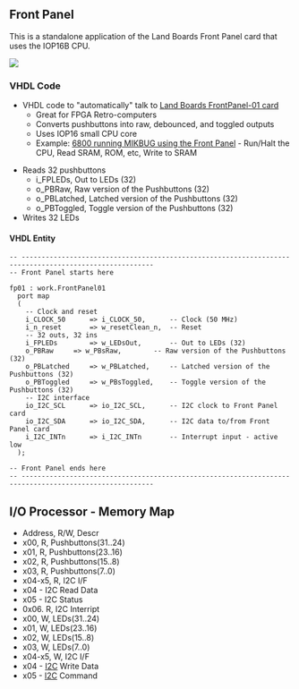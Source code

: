 == Front Panel ==

This is a standalone application of the Land Boards Front Panel card that uses the IOP16B CPU.

<img src="http://land-boards.com/blwiki/images/1/1b/EightBitFrontPanel720px.JPG"></img>

=== VHDL Code ===

* VHDL code to "automatically" talk to [http://land-boards.com/blwiki/index.php?title=Front_Panel_For_8_Bit_Computers Land Boards FrontPanel-01 card]
** Great for FPGA Retro-computers
** Converts pushbuttons into raw, debounced, and toggled outputs
** Uses IOP16 small CPU core
** Example: [https://github.com/douggilliland/MultiComp/tree/master/MultiComp_On_RETRO-EP4CE15/M6800_MIKBUG_FrontPanel01 6800 running MIKBUG using the Front Panel] - Run/Halt the CPU, Read SRAM, ROM, etc, Write to SRAM

* Reads 32 pushbuttons
** i_FPLEDs,  Out to LEDs (32)
** o_PBRaw, Raw version of the Pushbuttons (32)
** o_PBLatched, Latched version of the Pushbuttons (32)
** o_PBToggled, Toggle version of the Pushbuttons (32)
* Writes 32 LEDs

==== VHDL Entity ====

<pre>
-- -------------------------------------------------------------------------------------------------------
-- Front Panel starts here
	
fp01 : work.FrontPanel01
  port map
  (
    -- Clock and reset
    i_CLOCK_50		=> i_CLOCK_50,		-- Clock (50 MHz)
    i_n_reset		=> w_resetClean_n,	-- Reset
    -- 32 outs, 32 ins
    i_FPLEDs		=> w_LEDsOut,		-- Out to LEDs (32)
    o_PBRaw		=> w_PBsRaw,		-- Raw version of the Pushbuttons (32)
    o_PBLatched		=> w_PBLatched,		-- Latched version of the Pushbuttons (32)
    o_PBToggled		=> w_PBsToggled,	-- Toggle version of the Pushbuttons (32)
    -- I2C interface
    io_I2C_SCL		=> io_I2C_SCL,		-- I2C clock to Front Panel card
    io_I2C_SDA		=> io_I2C_SDA,		-- I2C data to/from Front Panel card
    i_I2C_INTn		=> i_I2C_INTn		-- Interrupt input - active low
  );

-- Front Panel ends here
-- -------------------------------------------------------------------------------------------------------

</pre>

== I/O Processor - Memory Map ==

* Address, R/W, Descr
* x00, R, Pushbuttons(31..24)
* x01, R, Pushbuttons(23..16)
* x02, R, Pushbuttons(15..8)
* x03, R, Pushbuttons(7..0)
* x04-x5, R, I2C I/F
* x04 - I2C Read Data
* x05 - I2C Status
* 0x06. R, I2C Interript
* x00, W, LEDs(31..24)
* x01, W, LEDs(23..16)
* x02, W, LEDs(15..8)
* x03, W, LEDs(7..0)
* x04-x5, W, I2C I/F
* x04 - [https://github.com/douggilliland/Design_A_CPU/tree/main/Peripherals/I2C I2C] Write Data
* x05 - [https://github.com/douggilliland/Design_A_CPU/tree/main/Peripherals/I2C I2C] Command
